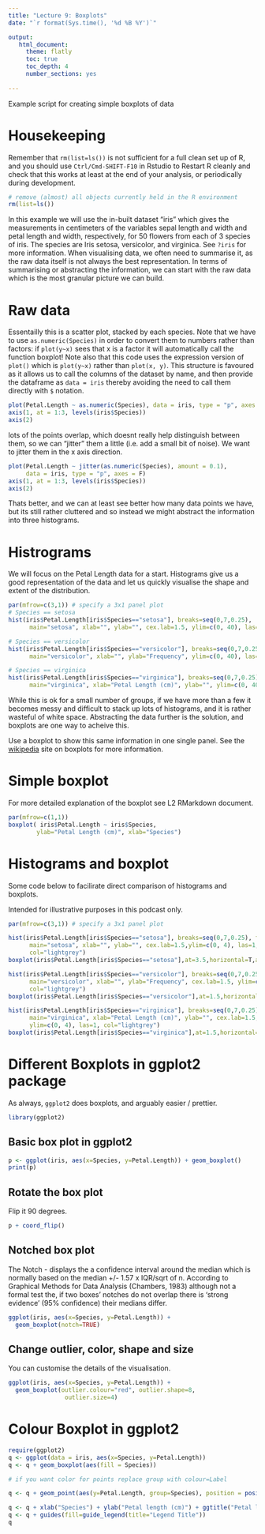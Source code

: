 ```yaml
---
title: "Lecture 9: Boxplots"
date: "`r format(Sys.time(), '%d %B %Y')`"

output:
   html_document:
     theme: flatly
     toc: true
     toc_depth: 4
     number_sections: yes
     
---
```



Example script for creating simple boxplots of data


# Housekeeping

Remember that `rm(list=ls())` is not sufficient for a full clean set up of R, and you should use `Ctrl/Cmd-SHIFT-F10` in Rstudio to Restart R cleanly and check that this works at least at the end of your analysis, or periodically during development.

```r
# remove (almost) all objects currently held in the R environment
rm(list=ls()) 
```


In this example we will use the in-built dataset "iris" which gives the measurements in centimeters of the variables sepal length and width and petal length and width, respectively, for 50 flowers from each of 3 species of iris. The species are Iris setosa, versicolor, and virginica. See `?iris` for more information. When visualising data, we often need to summarise it, as the raw data itself is not always the best representation. In terms of summarising or abstracting the information, we can start with the raw data which is the most granular picture we can build.

# Raw data

Essentailly this is a scatter plot, stacked by each species. Note that we have to use `as.numeric(Species)` in order to convert them to numbers rather than factors: if `plot(y~x)` sees that x is a factor it will automatically call the function boxplot! Note also that this code uses the expression version of `plot()` which is `plot(y~x)` rather than `plot(x, y)`. This structure is favoured as it allows us to call the columns of the dataset by name, and then provide the dataframe as `data = iris` thereby avoiding the need to call them directly with `$` notation.

```r
plot(Petal.Length ~ as.numeric(Species), data = iris, type = "p", axes = F)
axis(1, at = 1:3, levels(iris$Species))
axis(2)
```

lots of the points overlap, which doesnt really help distinguish between them, so we can "jitter" them a little (i.e. add a small bit of noise). We want to jitter them in the x axis direction.

```r
plot(Petal.Length ~ jitter(as.numeric(Species), amount = 0.1), 
     data = iris, type = "p", axes = F)
axis(1, at = 1:3, levels(iris$Species))
axis(2)
```

Thats better, and we can at least see better how many data points we have, but its still rather cluttered and so instead we might abstract the information into three histograms.


# Histrograms

We will focus on the Petal Length data for a start. Histograms give us a good representation of the data and let us quickly visualise the shape and extent of the distribution.

```r
par(mfrow=c(3,1)) # specify a 3x1 panel plot
# Species == setosa
hist(iris$Petal.Length[iris$Species=="setosa"], breaks=seq(0,7,0.25),
      main="setosa", xlab="", ylab="", cex.lab=1.5, ylim=c(0, 40), las=1, col="lightgrey")

# Species == versicolor
hist(iris$Petal.Length[iris$Species=="versicolor"], breaks=seq(0,7,0.25),
      main="versicolor", xlab="", ylab="Frequency", ylim=c(0, 40), las=1, cex.lab=1.5, col="lightgrey")

# Species == virginica
hist(iris$Petal.Length[iris$Species=="virginica"], breaks=seq(0,7,0.25),
      main="virginica", xlab="Petal Length (cm)", ylab="", ylim=c(0, 40), las=1, cex.lab=1.5, col="lightgrey")

```

While this is ok for a small number of groups, if we have more than a few it becomes messy and difficult to stack up lots of histograms, and it is rather wasteful of white space. Abstracting the data further is the solution, and boxplots are one way to acheive this.

Use a boxplot to show this same information in one single panel. See the [wikipedia](http://en.wikipedia.org/wiki/Box_plot) site on boxplots for more information.

# Simple boxplot

For more detailed explanation of the boxplot see L2 RMarkdown document.

```r
par(mfrow=c(1,1))
boxplot( iris$Petal.Length ~ iris$Species,
		ylab="Petal Length (cm)", xlab="Species")
```

# Histograms and boxplot 

Some code below to facilirate direct comparison of histograms and boxplots.

Intended for illustrative purposes in this podcast only.

```r
par(mfrow=c(3,1)) # specify a 3x1 panel plot

hist(iris$Petal.Length[iris$Species=="setosa"], breaks=seq(0,7,0.25), freq=F,
      main="setosa", xlab="", ylab="", cex.lab=1.5,ylim=c(0, 4), las=1,
      col="lightgrey")
boxplot(iris$Petal.Length[iris$Species=="setosa"],at=3.5,horizontal=T,add=T,width=2)

hist(iris$Petal.Length[iris$Species=="versicolor"], breaks=seq(0,7,0.25),  freq=F,
      main="versicolor", xlab="", ylab="Frequency", cex.lab=1.5, ylim=c(0, 4), las=1,
      col="lightgrey")
boxplot(iris$Petal.Length[iris$Species=="versicolor"],at=1.5,horizontal=T,add=T)

hist(iris$Petal.Length[iris$Species=="virginica"], breaks=seq(0,7,0.25),  freq=F,
      main="virginica", xlab="Petal Length (cm)", ylab="", cex.lab=1.5, 
      ylim=c(0, 4), las=1, col="lightgrey")
boxplot(iris$Petal.Length[iris$Species=="virginica"],at=1.5,horizontal=T,add=T)
```



      
      
# Different Boxplots in ggplot2 package

As always, `ggplot2` does boxplots, and arguably easier / prettier.

```r
library(ggplot2)
```



## Basic box plot in ggplot2

```r
p <- ggplot(iris, aes(x=Species, y=Petal.Length)) + geom_boxplot()
print(p)
```

## Rotate the box plot

Flip it 90 degrees.

```r
p + coord_flip()
```

## Notched box plot

The Notch - displays the a confidence interval around the median which is normally based on the median +/- 1.57 x IQR/sqrt of n.  According to Graphical Methods for Data Analysis (Chambers, 1983) although not a formal test the, if two boxes' notches do not overlap there is ‘strong evidence’ (95% confidence) their medians differ. 

```r
ggplot(iris, aes(x=Species, y=Petal.Length)) + 
  geom_boxplot(notch=TRUE)
```


  
## Change outlier, color, shape and size

You can customise the details of the visualisation.

```r
ggplot(iris, aes(x=Species, y=Petal.Length)) + 
  geom_boxplot(outlier.colour="red", outlier.shape=8,
                outlier.size=4)
```



# Colour Boxplot in ggplot2

```r
require(ggplot2)
q <- ggplot(data = iris, aes(x=Species, y=Petal.Length)) 
q <- q + geom_boxplot(aes(fill = Species))

# if you want color for points replace group with colour=Label

q <- q + geom_point(aes(y=Petal.Length, group=Species), position = position_dodge(width=0.75))

q <- q + xlab("Species") + ylab("Petal length (cm)") + ggtitle("Petal length in several species")
q <- q + guides(fill=guide_legend(title="Legend Title"))
q
```






